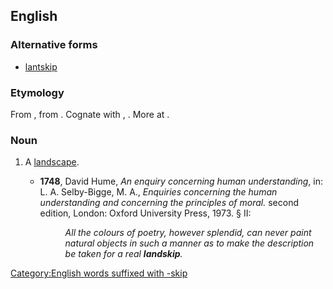 ==English==

===Alternative forms===
* [[lantskip]]

===Etymology===
From {{etyl|enm|en}} {{m|enm|*landschippe}}, from {{etyl|ang|en}} {{m|ang|landscipe||region, district}}. Cognate with {{cog|sco|landskip}}, {{m|sco|landskipe||landscape}}. More at {{l|en|landscape}}.

===Noun===
{{en-noun}}

# {{lb|en|rare|obsolete}} A [[landscape]].
#* '''1748''', David Hume, ''An enquiry concerning human understanding'', in: L. A. Selby-Bigge, M. A., ''Enquiries concerning the human understanding and concerning the principles of moral.'' second edition, London: Oxford University Press, 1973. § II:
#*: ''All the colours of poetry, however splendid, can never paint natural objects in such a manner as to make the description be taken for a real '''landskip'''.''

[[Category:English words suffixed with -skip]]